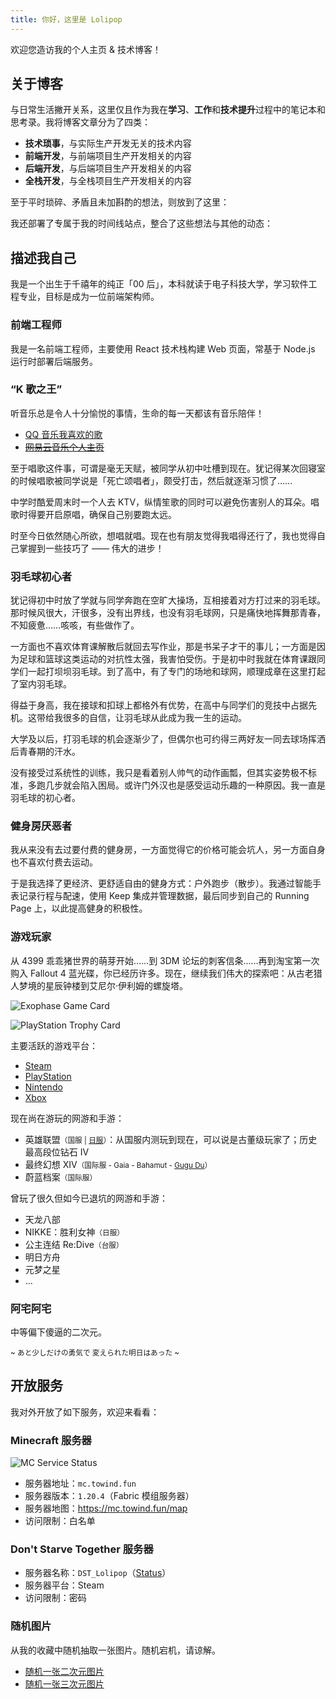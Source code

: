 ```yaml
---
title: 你好，这里是 Lolipop
---
```


欢迎您造访我的个人主页 & 技术博客！

## 关于博客

与日常生活撇开关系，这里仅且作为我在**学习**、**工作**和**技术提升**过程中的笔记本和思考录。我将博客文章分为了四类：

- **技术琐事**，与实际生产开发无关的技术内容
- **前端开发**，与前端项目生产开发相关的内容
- **后端开发**，与后端项目生产开发相关的内容
- **全栈开发**，与全栈项目生产开发相关的内容

至于平时琐碎、矛盾且未加斟酌的想法，则放到了这里：

<p>
  <Card
    headline="生活随想 ☄️"
    body="不爱在空间或朋友圈发表生活的种种，也不想在个人的博客中放置太杂乱的东西。于是简单地在 Github Issues 中找到这些琐碎想法，感动降临瞬间的归宿。"
    actions={[
      { label: "看看", url: "https://github.com/LolipopJ/LolipopJ/issues/2" },
    ]}
  />
</p>

我还部署了专属于我的时间线站点，整合了这些想法与其他的动态：

<p>
  <Card
    headline="我的时间线"
    body="承载诸如生活随想、空间说说和视频收藏此类东西的一条时间线。"
    actions={[{ label: "看看", url: "https://timeline.towind.fun" }]}
  />
</p>

## 描述我自己

我是一个出生于千禧年的纯正「00 后」，本科就读于电子科技大学，学习软件工程专业，目标是成为一位前端架构师。

### 前端工程师

我是一名前端工程师，主要使用 React 技术栈构建 Web 页面，常基于 Node.js 运行时部署后端服务。

<p>
  <Card
    headline="我的简历"
    body="写有我的工作经历、实习经历以及项目经历等等，用于面试求职赚 Money。"
    actions={[{ label: "瞅瞅", url: "https://resume.towind.fun" }]}
  />
</p>

### “K 歌之王”

听音乐总是令人十分愉悦的事情，生命的每一天都该有音乐陪伴！

- [QQ 音乐我喜欢的歌](https://y.qq.com/n/yqq/playlist/1204219211.html)
- <s>[网易云音乐个人主页](https://music.163.com/#/user/home?id=261856338)</s>

至于唱歌这件事，可谓是毫无天赋，被同学从初中吐槽到现在。犹记得某次回寝室的时候唱歌被同学说是「死亡颂唱者」，颇受打击，然后就逐渐习惯了……

中学时酷爱周末时一个人去 KTV，纵情笙歌的同时可以避免伤害别人的耳朵。唱歌时得要开启原唱，确保自己别要跑太远。

时至今日依然随心所欲，想唱就唱。现在也有朋友觉得我唱得还行了，我也觉得自己掌握到一些技巧了 —— 伟大的进步！

### 羽毛球初心者

犹记得初中时放了学就与同学奔跑在空旷大操场，互相接着对方打过来的羽毛球。那时候风很大，汗很多，没有出界线，也没有羽毛球网，只是痛快地挥舞那青春，不知疲惫……咳咳，有些做作了。

一方面也不喜欢体育课解散后就回去写作业，那是书呆子才干的事儿；一方面是因为足球和篮球这类运动的对抗性太强，我害怕受伤。于是初中时我就在体育课跟同学们一起打坝坝羽毛球。到了高中，有了专门的场地和球网，顺理成章在这里打起了室内羽毛球。

得益于身高，我在接球和扣球上都格外有优势，在高中与同学们的竞技中占据先机。这带给我很多的自信，让羽毛球从此成为我一生的运动。

大学及以后，打羽毛球的机会逐渐少了，但偶尔也可约得三两好友一同去球场挥洒后青春期的汗水。

没有接受过系统性的训练，我只是看着别人帅气的动作画瓢，但其实姿势极不标准，多跑几步就会陷入困局。或许门外汉也是感受运动乐趣的一种原因。我一直是羽毛球的初心者。

### 健身房厌恶者

我从来没有去过要付费的健身房，一方面觉得它的价格可能会坑人，另一方面自身也不喜欢付费去运动。

于是我选择了更经济、更舒适自由的健身方式：户外跑步（散步）。我通过智能手表记录行程与配速，使用 Keep 集成并管理数据，最后同步到自己的 Running Page 上，以此提高健身的积极性。

<p>
  <Card
    headline="我的跑步主页"
    body="我从 2018 年开始有了跑步记录，这里描绘着所有运动的轨迹。"
    actions={[{ label: "访问", url: "https://run.towind.fun" }]}
  />
</p>

### 游戏玩家

从 4399 乖乖猪世界的萌芽开始……到 3DM 论坛的刺客信条……再到淘宝第一次购入 Fallout 4 蓝光碟，你已经历许多。现在，继续我们伟大的探索吧：从古老猎人梦境的星辰钟楼到艾尼尔·伊利姆的螺旋塔。

![Exophase Game Card](https://card.exophase.com/2/0/264160.png)

![PlayStation Trophy Card](https://card.psnprofiles.com/1/KNKDaisy.png)

主要活跃的游戏平台：

- [Steam](https://steamcommunity.com/id/lolipopj_703)
- [PlayStation](https://www.exophase.com/psn/user/KNKDaisy)
- [Nintendo](https://www.exophase.com/nintendo/user/ff7e9abe3e49da78)
- [Xbox](https://www.exophase.com/xbox/user/Lolipop703)

现在尚在游玩的网游和手游：

- 英雄联盟<small>（国服 | [日服](https://www.op.gg/summoners/jp/%E5%A4%A9%E7%AB%A5%E6%84%9B%E9%BA%97%E7%B5%B2-85745)）</small>：从国服内测玩到现在，可以说是古董级玩家了；历史最高段位钻石 IV
- 最终幻想 XIV<small>（国际服 - Gaia - Bahamut - [Gugu Du](https://na.finalfantasyxiv.com/lodestone/character/36150060)）</small>
- 蔚蓝档案<small>（国际服）</small>

曾玩了很久但如今已退坑的网游和手游：

- 天龙八部
- NIKKE：胜利女神<small>（日服）</small>
- 公主连结 Re:Dive<small>（台服）</small>
- 明日方舟
- 元梦之星
- ...

### 阿宅阿宅

中等偏下傻逼的二次元。

<small>~ あと少しだけの勇気で 変えられた明日はあった ~</small>

## 开放服务

我对外开放了如下服务，欢迎来看看：

### Minecraft 服务器

![MC Service Status](https://mcapi.us/server/image?ip=mc.towind.fun)

- 服务器地址：`mc.towind.fun`
- 服务器版本：`1.20.4`（Fabric 模组服务器）
- 服务器地图：https://mc.towind.fun/map
- 访问限制：白名单

### Don't Starve Together 服务器

- 服务器名称：`DST_Lolipop`（[Status](https://dstserverlist.top/#Name[DST_Lolipop])）
- 服务器平台：Steam
- 访问限制：密码

### 随机图片

从我的收藏中随机抽取一张图片。随机宕机，请谅解。

- [随机一张二次元图片](https://api.towind.fun/alist/random-img)
- [随机一张三次元图片](https://api.towind.fun/alist/random-photo)
